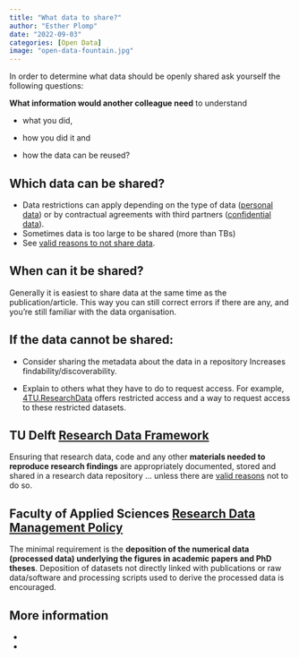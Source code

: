 ```yaml
---
title: "What data to share?"
author: "Esther Plomp"
date: "2022-09-03"
categories: [Open Data]
image: "open-data-fountain.jpg"
---
```


In order to determine what data should be openly shared ask yourself the following questions:

**What information would another colleague need** to understand

-   what you did,

-   how you did it and

-   how the data can be reused?

## **Which data can be shared?**

-   Data restrictions can apply depending on the type of data ([personal data](https://estherplomp.github.io/TNW-RDM-101/05-Essentials-for-Research-Data.html#personal-data)) or by contractual agreements with third partners ([confidential data](https://estherplomp.github.io/TNW-RDM-101/05-Essentials-for-Research-Data.html#confidential-data)).
-   Sometimes data is too large to be shared (more than TBs)
-   See [valid reasons to not share data](https://www.tudelft.nl/en/library/research-data-management/r/buttons/faqs#c547667).

## **When can it be shared?**

Generally it is easiest to share data at the same time as the publication/article. This way you can still correct errors if there are any, and you're still familiar with the data organisation.

## If the data cannot be shared:

-   Consider sharing the metadata about the data in a repository Increases findability/discoverability.

-   Explain to others what they have to do to request access. For example, [4TU.ResearchData](https://data.4tu.nl/info//en/) offers restricted access and a way to request access to these restricted datasets.

## TU Delft [Research Data Framework](https://doi.org/10.5281/zenodo.2573159)

Ensuring that research data, code and any other **materials needed to reproduce research findings** are appropriately documented, stored and shared in a research data repository ... unless there are [valid reasons](https://www.tudelft.nl/library/research-data-management/r/buttons/faqs#c547667) not to do so.

## Faculty of Applied Sciences [Research Data Management Policy](https://d2k0ddhflgrk1i.cloudfront.net/Library/Themaportalen/RDM/Beleid/2020_AS_Research_Data_Management_Policy.pdf)

The minimal requirement is the **deposition of the numerical data (processed data) underlying the figures in academic papers and PhD theses**. Deposition of datasets not directly linked with publications or raw data/software and processing scripts used to derive the processed data is encouraged.

## More information

-   

-   
